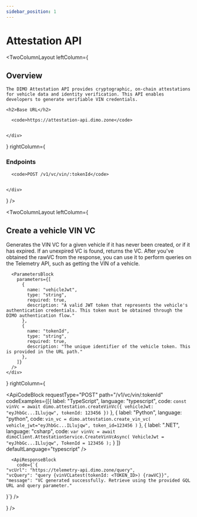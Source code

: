 ```yaml
---
sidebar_position: 1
---
```



# Attestation API

<TwoColumnLayout
  leftColumn={
    <div>
      <h2>Overview</h2>

    The DIMO Attestation API provides cryptographic, on-chain attestations for vehicle data and identity verification. This API enables developers to generate verifiable VIN credentials.

    <h2>Base URL</h2>

      <code>https://attestation-api.dimo.zone</code>


    </div>
  }
  rightColumn={
    <div>
      <h3>Endpoints</h3>

      <code>POST /v1/vc/vin/:tokenId</code>


    </div>
  }
/>

<TwoColumnLayout
  leftColumn={
    <div>
      <h2>Create a vehicle VIN VC</h2>
      Generates the VIN VC for a given vehicle if it has never been created, or
      if it has expired. If an unexpired VC is found, returns the VC. After
      you've obtained the rawVC from the response, you can use it to perform
      queries on the Telemetry API, such as getting the VIN of a vehicle.

      <ParametersBlock
        parameters={[
          {
            name: "vehicleJwt",
            type: "string",
            required: true,
            description: "A valid JWT token that represents the vehicle's authentication credentials. This token must be obtained through the DIMO authentication flow."
          },
          {
            name: "tokenId",
            type: "string",
            required: true,
            description: "The unique identifier of the vehicle token. This is provided in the URL path."
          },
        ]}
      />
    </div>
  }
  rightColumn={
    <div>
      <ApiCodeBlock
        requestType="POST"
        path="/v1/vc/vin/:tokenId"
        codeExamples={[{
            label: "TypeScript",
            language: "typescript",
            code: `const vinVc = await dimo.attestation.createVinVc({
    vehicleJwt: "eyJhbGc...ILlujqw",
    tokenId: 123456
  })`
          },
          {
            label: "Python",
            language: "python",
            code: `vin_vc = dimo.attestation.create_vin_vc(
    vehicle_jwt="eyJhbGc...ILlujqw",
    token_id=123456
  )`
          },
          {
            label: ".NET",
            language: "csharp",
            code: `var vinVc = await dimoClient.AttestationService.CreateVinVcAsync(
    VehicleJwt = "eyJhbGc...ILlujqw",
    TokenId = 123456
  );`
          }
        ]}
        defaultLanguage="typescript"
      />

      <ApiResponseBlock
        code={`{
    "vcUrl": "https://telemetry-api.dimo.zone/query",
    "vcQuery": "query {vinVCLatest(tokenId: <TOKEN_ID>) {rawVC}}",
    "message": "VC generated successfully. Retrieve using the provided GQL URL and query parameter."
}`}
      />
    </div>
  }
/>
